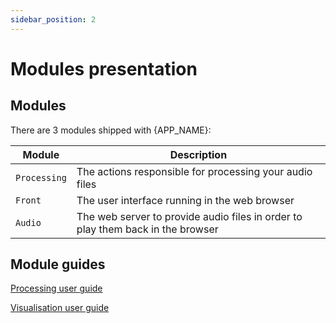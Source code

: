 ```yaml
---
sidebar_position: 2
---
```



# Modules presentation

## Modules

There are 3 modules shipped with {APP_NAME}:

| Module       | Description                                                                     |
| ------------ | ------------------------------------------------------------------------------- |
| `Processing` | The actions responsible for processing your audio files                         |
| `Front`      | The user interface running in the web browser                                   |
| `Audio`      | The web server to provide audio files in order to play them back in the browser |

## Module guides

[Processing user guide](./processing-user-guide/index.mdx)

[Visualisation user guide](./visualisation-user-guide.mdx)
